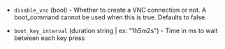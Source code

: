 <!-- Code generated from the comments of the VNCConfig struct in packer-plugin-sdk/bootcommand/config.go; DO NOT EDIT MANUALLY -->

- `disable_vnc` (bool) - Whether to create a VNC connection or not. A boot_command cannot be used
  when this is true. Defaults to false.

- `boot_key_interval` (duration string | ex: "1h5m2s") - Time in ms to wait between each key press
